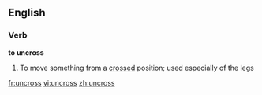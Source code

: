==English==

===Verb===
'''to uncross'''

# To move something from a [[crossed]] position; used especially of the legs

[[fr:uncross]]
[[vi:uncross]]
[[zh:uncross]]